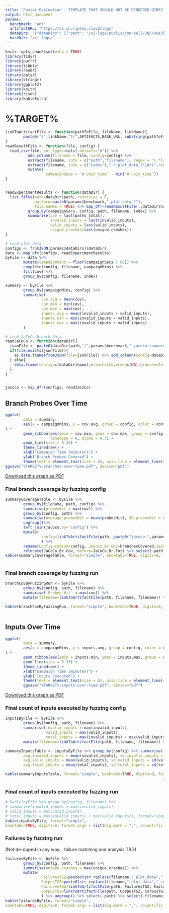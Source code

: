 ```yaml
---
title: "Fuzzer Evaluation - TEMPLATE THAT SHOULD NOT BE RENDERED DIRECTLY EXCEPT FOR DEV"
output: html_document
params:
  benchmark: 'ant'
  artifactURL: "https://ci.in.ripley.cloud/logs"
  dataDirs: '{"dataDirs": [{"path": "/ci-logs/public/jon-bell/JQF/c6e3b2417931d479104f59065da8ea85c7d07f31/Smoke test evaluation - 10 minutes, 5 trials/1604218427/2/artifacts", "name": "dummy-debug-ignore-this"}, {"name": "fast-collision-free-coverage", "path": "/ci-logs/public/jon-bell/JQF/cb70af65d5c0ac1a084c318c2b7260d6710d4ce9/Smoke test evaluation - 10 minutes, 5 trials/1607328380/1/artifacts"}, {"name": "reporting-ci", "path": "/ci-logs/public/jon-bell/JQF/8468ed5f28da5c3d79f85a1a0bcc8d8a8e7ccbd9/Smoke test evaluation - 10 minutes, 5 trials/1604384300/1/artifacts"}]}'
  baseDir: "/ci-logs/"
---
```


```r
knitr::opts_chunk$set(echo = TRUE)
library(tidyr)
library(purrr)
library(tibble)
library(readr)
library(dplyr)
library(stringr)
library(ggplot2)
library(knitr)
library(rjson)
library(kableExtra)
```

# %TARGET%
```r
linkToArtifactFile <- function(pathToFile, fileName, linkName){
        paste0("[",linkName,"](",ARTIFACTS_BASE_URL, substring(pathToFile,nchar(params$baseDir)),"/",fileName,")")
}
readResultFile <- function(file, config) {
  read_csv(file, col_types=cols(.default="d")) %>%
          add_column(filename = file, config=config) %>%
          extract(filename, into = c("path","filename"), regex = "(.*)/([^/]*_plot_data.*)") %>%
          extract(filename, into = c("index"),".*_plot_data_(\\d+)",remove=FALSE)%>%
          mutate(
                  campaignSecs = `# unix_time` - min(`# unix_time`))
}


readExperimentResults <- function(dataDir) {
  list.files(path=dataDir$path, recursive = F,
             pattern=paste0(params$benchmark,"_plot_data_*"),
             full.names = TRUE) %>% map_df(~readResultFile(.,dataDir$name)) %>%
          group_by(campaignSecs, config, path, filename, index) %>%
          summarise(cov = last(paths_total),
                    invalid_inputs = last(invalid_inputs),
                    valid_inputs = last(valid_inputs),
                    unique_crashes=last(unique_crashes))
}

# Load plot_data
configs <- fromJSON(params$dataDirs)$dataDirs
data <- map_dfr(configs, readExperimentResults)
byFile <- data %>%
        mutate(campaignMins = floor(campaignSecs / 60)) %>%
        complete(config, filename, campaignMins) %>%
        fill(cov) %>%
        group_by(config, filename, index)

summary <- byFile %>%
        group_by(campaignMins, config) %>%
        summarise(
                cov.avg = mean(cov),
                cov.min = min(cov),
                cov.max = max(cov),
                inputs.avg = mean(invalid_inputs + valid_inputs),
                inputs.min = min(invalid_inputs + valid_inputs),
                inputs.max = max(invalid_inputs + valid_inputs)
        )

# Load JaCoCo branch data
readJaCoCo <- function(dataDir){
  jsonFile <- paste0(dataDir$path,"/",params$benchmark,"_jacoco_summary.json")
  if(file.exists(jsonFile)){
    as.data.frame(fromJSON(file=jsonFile)) %>% add_column(config=dataDir$name)
  } else{
    data.frame(config=c(dataDir$name),branchesCovered=c(NA),branchesTotal=c(NA))
  }
}


jacoco <- map_dfr(configs, readJaCoCo)
```

## Branch Probes Over Time

```r
ggplot(
        data = summary,
        aes(x = campaignMins, y = cov.avg, group = config, color = config)
) +
        geom_ribbon(aes(ymin = cov.min, ymax = cov.max, group = config, fill = config),
                    linetype = 0, alpha = 0.3) +
        geom_line(size = 0.35) +
        theme_linedraw() +
        xlab("Campaign Time (minutes)") +
        ylab("Branch Probes Covered") +
        theme(text = element_text(size = 6), axis.line = element_line(colour = "black", size = 0.01)) 
ggsave("%TARGET%-branches-over-time.pdf", device="pdf")
```

[Download this graph as PDF](%SITE_BASE_URL%%TARGET%-branches-over-time.pdf)

### Final branch coverage by fuzzing config
```r
summaryCoverageTable <- byFile %>%
        group_by(filename, path, config) %>%
        summarise(probesHit = max(cov)) %>%
        group_by(config, path) %>%
        summarise(Average.probesHit = mean(probesHit), SD.probesHit = sd(probesHit)) %>%
        ungroup()%>%
        left_join(jacoco,by="config") %>%
        mutate(
                config=linkToArtifactFile(path, paste0("jacoco-",params$benchmark,"/"), config)
                ) %>%
        rename(Configuration=config, JaCoCo.Br.Cov=branchesCovered,JaCoCo.Br.Tot=branchesTotal)  %>%
        relocate(JaCoCo.Br.Cov,.before=JaCoCo.Br.Tot) %>% select(-path)
kable(summaryCoverageTable, format="simple", booktabs=TRUE, digits=0, format.args = list(big.mark = ",",
                                                                        scientific = FALSE)) 
```

### Final branch coverage by fuzzing run
```r
branchCovByFuzzingRun <- byFile %>%
        group_by(config, path, filename) %>%
        summarise(`Probes Hit` = max(cov)) %>%
        mutate(filename=linkToArtifactFile(path, filename, filename)) %>% ungroup() %>% select(-path)

kable(branchCovByFuzzingRun, format="simple", booktabs=TRUE, digits=0, format.args = list(big.mark = ",",
                                                                         scientific = FALSE))
```


## Inputs Over Time
```r

ggplot(
        data = summary,
        aes(x = campaignMins, y = inputs.avg, group = config, color = config)
) +
        geom_ribbon(aes(ymin = inputs.min, ymax = inputs.max, group = config, fill = config), linetype = 0, alpha = 0.3) +
        geom_line(size = 0.35) +
        theme_linedraw() +
        xlab("Campaign Time (minutes)") +
        ylab("Inputs Executed") +
        theme(text = element_text(size = 6), axis.line = element_line(colour = "black", size = 0.01))
        ggsave("%TARGET%-inputs-over-time.pdf", device="pdf")
```

[Download this graph as PDF](%SITE_BASE_URL%%TARGET%-inputs-over-time.pdf)


### Final count of inputs executed by fuzzing config
```r
inputsByFile <- byFile %>%
        group_by(config, path, filename) %>%
        summarise(invalid_inputs = max(invalid_inputs),
                  valid_inputs = max(valid_inputs),
                  total_inputs = max(invalid_inputs) + max(valid_inputs)) %>%
        mutate(filename=linkToArtifactFile(path, filename, filename)) %>% ungroup() %>% select(-path)

summaryInputsTable <- inputsByFile %>% group_by(config) %>% summarise(
        avg.invalid_inputs = mean(invalid_inputs), sd.invalid_inputs = sd(invalid_inputs),
        avg.valid_inputs = mean(valid_inputs), sd.valid_inputs = sd(valid_inputs),
        avg.total_inputs = mean(total_inputs), sd.total_inputs = sd(total_inputs))

kable(summaryInputsTable, format="simple", booktabs=TRUE, digits=0, format.args = list(big.mark = ",",
                                                                      scientific = FALSE)) 
```

### Final count of inputs executed by fuzzing run
```r
# kable(byFile %>% group_by(config, filename) %>% 
# summarise(invalid_inputs = max(invalid_inputs), 
# valid_inputs = max(valid_inputs), 
# total_inputs = max(invalid_inputs) + max(valid_inputs)), format="simple",
kable(inputsByFile, format="simple",
booktabs=TRUE, digits=0, format.args = list(big.mark = ",", scientific = FALSE))
```

### Failures by fuzzing run

(Not de-duped in any way... failure matching and analysis TBD)
```r
failuresByFile <- byFile %>%
        group_by(config, path, filename) %>%
        summarise(unique_crashes = max(unique_crashes)) %>%
        mutate(
                FailuresTGZ=paste0(str_replace(filename,"_plot_data","_failures"),".tgz"),
                CorpusTGZ=paste0(str_replace(filename,"_plot_data","_corpus"),".tgz"),
                FailuresTGZ=linkToArtifactFile(path, FailuresTGZ, FailuresTGZ),
                CorpusTGZ=linkToArtifactFile(path, CorpusTGZ, CorpusTGZ)
                ) %>% ungroup() %>% select(-path) %>% select(-filename) %>% relocate(FailuresTGZ, .before = unique_crashes) %>% relocate(CorpusTGZ, .before = unique_crashes)
kable(failuresByFile, format="simple",
booktabs=TRUE, digits=0, format.args = list(big.mark = ",", scientific = FALSE))

```